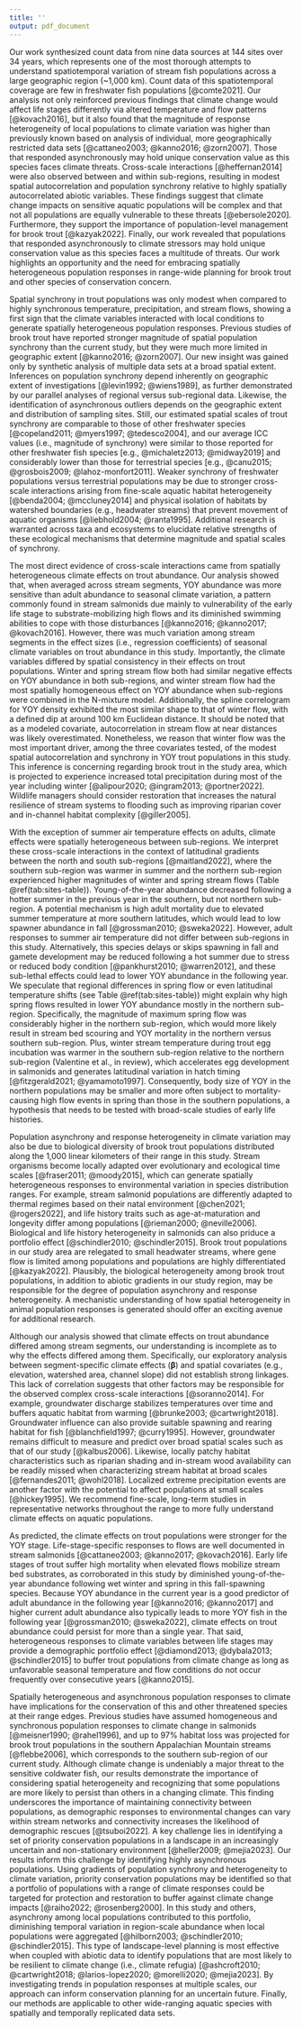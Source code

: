 ---
title: ''
output: pdf_document
---

Our work synthesized count data from nine data sources at 144 sites over 34 years, which represents one of the most thorough attempts to understand spatiotemporal variation of stream fish populations across a large geographic region (~1,000 km). Count data of this spatiotemporal coverage are few in freshwater fish populations [@comte2021]. Our analysis not only reinforced previous findings that climate change would affect life stages differently via altered temperature and flow patterns [@kovach2016], but it also found that the magnitude of response heterogeneity of local populations to climate variation was higher than previously known based on analysis of individual, more geographically restricted data sets [@cattaneo2003; @kanno2016; @zorn2007]. Those that responded asynchronously may hold unique conservation value as this species faces climate threats. Cross-scale interactions [@heffernan2014] were also observed between and within sub-regions, resulting in modest spatial autocorrelation and population synchrony relative to highly spatially autocorrelated abiotic variables. These findings suggest that climate change impacts on sensitive aquatic populations will be complex and that not all populations are equally vulnerable to these threats [@ebersole2020]. Furthermore, they support the importance of population-level management for brook trout [@kazyak2022]. Finally, our work revealed that populations that responded asynchronously to climate stressors may hold unique conservation value as this species faces a multitude of threats. Our work highlights an opportunity and the need for embracing spatially heterogeneous population responses in range-wide planning for brook trout and other species of conservation concern.  

Spatial synchrony in trout populations was only modest when compared to highly synchronous temperature, precipitation, and stream flows, showing a first sign that the climate variables interacted with local conditions to generate spatially heterogeneous population responses. Previous studies of brook trout have reported stronger magnitude of spatial population synchrony than the current study, but they were much more limited in geographic extent [@kanno2016; @zorn2007]. Our new insight was gained only by synthetic analysis of multiple data sets at a broad spatial extent. Inferences on population synchrony depend inherently on geographic extent of investigations [@levin1992; @wiens1989], as further demonstrated by our parallel analyses of regional versus sub-regional data. Likewise, the identification of asynchronous outliers depends on the geographic extent and distribution of sampling sites. Still, our estimated spatial scales of trout synchrony are comparable to those of other freshwater species [@copeland2011; @myers1997; @tedesco2004], and our average ICC values (i.e., magnitude of synchrony) were similar to those reported for other freshwater fish species [e.g., @michaletz2013; @midway2019] and considerably lower than those for terrestrial species [e.g., @canu2015; @grosbois2009; @lahoz-monfort2011]. Weaker synchrony of freshwater populations versus terrestrial populations may be due to stronger cross-scale interactions arising from fine-scale aquatic habitat heterogeneity [@benda2004; @mccluney2014] and physical isolation of habitats by watershed boundaries (e.g., headwater streams) that prevent movement of aquatic organisms [@liebhold2004; @ranta1995]. Additional research is warranted across taxa and ecosystems to elucidate relative strengths of these ecological mechanisms that determine magnitude and spatial scales of synchrony.

The most direct evidence of cross-scale interactions came from spatially heterogeneous climate effects on trout abundance. Our analysis showed that, when averaged across stream segments, YOY abundance was more sensitive than adult abundance to seasonal climate variation, a pattern commonly found in stream salmonids due mainly to vulnerability of the early life stage to substrate-mobilizing high flows and its diminished swimming abilities to cope with those disturbances [@kanno2016; @kanno2017; @kovach2016]. However, there was much variation among stream segments in the effect sizes (i.e., regression coefficients) of seasonal climate variables on trout abundance in this study. Importantly, the climate variables differed by spatial consistency in their effects on trout populations. Winter and spring stream flow both had similar negative effects on YOY abundance in both sub-regions, and winter stream flow had the most spatially homogeneous effect on YOY abundance when sub-regions were combined in the N-mixture model. Additionally, the spline correlogram for YOY density exhibited the most similar shape to that of winter flow, with a defined dip at around 100 km Euclidean distance. It should be noted that as a modeled covariate, autocorrelation in stream flow at near distances was likely overestimated. Nonetheless, we reason that winter flow was the most important driver, among the three covariates tested, of the modest spatial autocorrelation and synchrony in YOY trout populations in this study. This inference is concerning regarding brook trout in the study area, which is projected to experience increased total precipitation during most of the year including winter [@alipour2020; @ingram2013; @portner2022]. Wildlife managers should consider restoration that increases the natural resilience of stream systems to flooding such as improving riparian cover and in-channel habitat complexity [@giller2005].

With the exception of summer air temperature effects on adults, climate effects were spatially heterogeneous between sub-regions. We interpret these cross-scale interactions in the context of latitudinal gradients between the north and south sub-regions [@maitland2022], where the southern sub-region was warmer in summer and the northern sub-region experienced higher magnitudes of winter and spring stream flows (Table \@ref(tab:sites-table)). Young-of-the-year abundance decreased following a hotter summer in the previous year in the southern, but not northern sub-region. A potential mechanism is high adult mortality due to elevated summer temperature at more southern latitudes, which would lead to low spawner abundance in fall [@grossman2010; @sweka2022]. However, adult responses to summer air temperature did not differ between sub-regions in this study. Alternatively, this species delays or skips spawning in fall and gamete development may be reduced following a hot summer due to stress or reduced body condition [@pankhurst2010; @warren2012], and these sub-lethal effects could lead to lower YOY abundance in the following year. We speculate that regional differences in spring flow or even latitudinal temperature shifts (see Table \@ref(tab:sites-table)) might explain why high spring flows resulted in lower YOY abundance mostly in the northern sub-region. Specifically, the magnitude of maximum spring flow was considerably higher in the northern sub-region, which would more likely result in stream bed scouring and YOY mortality in the northern versus southern sub-region. Plus, winter stream temperature during trout egg incubation was warmer in the southern sub-region relative to the northern sub-region (Valentine et al., in review), which accelerates egg development in salmonids and generates latitudinal variation in hatch timing [@fitzgerald2021; @yamamoto1997]. Consequently, body size of YOY in the northern populations may be smaller and more often subject to mortality-causing high flow events in spring than those in the southern populations, a hypothesis that needs to be tested with broad-scale studies of early life histories. 

Population asynchrony and response heterogeneity in climate variation may also be due to biological diversity of brook trout populations distributed along the 1,000 linear kilometers of their range in this study. Stream organisms become locally adapted over evolutionary and ecological time scales [@fraser2011; @moody2015], which can generate spatially heterogeneous responses to environmental variation in species distribution ranges. For example, stream salmonid populations are differently adapted to thermal regimes based on their natal environment [@chen2021; @rogers2022], and life history traits such as age-at-maturation and longevity differ among populations [@rieman2000; @neville2006]. Biological and life history heterogeneity in salmonids can also priduce a portfolio effect [@schindler2010; @schindler2015]. Brook trout populations in our study area are relegated to small headwater streams, where gene flow is limited among populations and populations are highly differentiated [@kazyak2022]. Plausibly, the biological heterogeneity among brook trout populations, in addition to abiotic gradients in our study region, may be responsible for the degree of population asynchrony and response heterogeneity. A mechanistic understanding of how spatial heterogeneity in animal population responses is generated should offer an exciting avenue for additional research.

Although our analysis showed that climate effects on trout abundance differed among stream segments, our understanding is incomplete as to why the effects differed among them. Specifically, our exploratory analysis between segment-specific climate effects ($\bm{\beta}$) and spatial covariates (e.g., elevation, watershed area, channel slope) did not establish strong linkages. This lack of correlation suggests that other factors may be responsible for the observed complex cross-scale interactions [@soranno2014]. For example, groundwater discharge stabilizes temperatures over time and buffers aquatic habitat from warming [@brunke2003; @cartwright2018]. Groundwater influence can also provide suitable spawning and rearing habitat for fish [@blanchfield1997; @curry1995]. However, groundwater remains difficult to measure and predict over broad spatial scales such as that of our study [@kalbus2006]. Likewise, locally patchy habitat characteristics such as riparian shading and in-stream wood availability can be readily missed when characterizing stream habitat at broad scales [@fernandes2011; @wohl2018]. Localized extreme precipitation events are another factor with the potential to affect populations at small scales [@hickey1995]. We recommend fine-scale, long-term studies in representative networks throughout the range to more fully understand climate effects on aquatic populations.

As predicted, the climate effects on trout populations were stronger for the YOY stage. Life-stage-specific responses to flows are well documented in stream salmonids [@cattaneo2003; @kanno2017; @kovach2016]. Early life stages of trout suffer high mortality when elevated flows mobilize stream bed substrates, as corroborated in this study by diminished young-of-the-year abundance following wet winter and spring in this fall-spawning species. Because YOY abundance in the current year is a good predictor of adult abundance in the following year [@kanno2016; @kanno2017] and higher current adult abundance also typically leads to more YOY fish in the following year [@grossman2010; @sweka2022], climate effects on trout abundance could persist for more than a single year. That said, heterogeneous responses to climate variables between life stages may provide a demographic portfolio effect [@diamond2013; @dybala2013; @schindler2015] to buffer trout populations from climate change as long as unfavorable seasonal temperature and flow conditions do not occur frequently over consecutive years [@kanno2015].

Spatially heterogeneous and asynchronous population responses to climate have implications for the conservation of this and other threatened species at their range edges. Previous studies have assumed homogeneous and synchronous population responses to climate change in salmonids [@meisner1990; @rahel1996], and up to 97% habitat loss was projected for brook trout populations in the southern Appalachian Mountain streams [@flebbe2006], which corresponds to the southern sub-region of our current study. Although climate change is undeniably a major threat to the sensitive coldwater fish, our results demonstrate the importance of considering spatial heterogeneity and recognizing that some populations are more likely to persist than others in a changing climate. This finding underscores the importance of maintaining connectivity between populations, as demographic responses to environmental changes can vary within stream networks and connectivity increases the likelihood of demographic rescues [@tsuboi2022]. A key challenge lies in identifying a set of priority conservation populations in a landscape in an increasingly uncertain and non-stationary environment [@heller2009; @mejia2023]. Our results inform this challenge by identifying highly asynchronous populations. Using gradients of population synchrony and heterogeneity to climate variation, priority conservation populations may be identified so that a portfolio of populations with a range of climate responses could be targeted for protection and restoration to buffer against climate change impacts [@raiho2022; @rosenberg2000]. In this study and others, asynchrony among local populations contributed to this portfolio, diminishing temporal variation in region-scale abundance when local populations were aggregated [@hilborn2003; @schindler2010; @schindler2015]. This type of landscape-level planning is most effective when coupled with abiotic data to identify populations that are most likely to be resilient to climate change (i.e., climate refugia) [@ashcroft2010; @cartwright2018; @larios-lopez2020; @morelli2020; @mejia2023]. By investigating trends in population responses at multiple scales, our approach can inform conservation planning for an uncertain future. Finally, our methods are applicable to other wide-ranging aquatic species with spatially and temporally replicated data sets.
